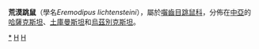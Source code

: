 {{Speciesbox
| taxon = Eremodipus lichtensteini
| status = LC
| binomial_authority = (Vinogradov, 1927)
}}

'''荒漠跳鼠'''（學名''Eremodipus lichtensteini''），屬於[[囓齒目|囓齒目]][[跳鼠科|跳鼠科]]，分佈在[[中亞|中亞]]的[[哈薩克斯坦|哈薩克斯坦]]、[[土庫曼斯坦|土庫曼斯坦]]和[[烏茲別克斯坦|烏茲別克斯坦]]。

{{Taxonbar}}
[[Category:荒漠跳鼠屬|*]]
[[Category:跳鼠科|H]]
[[Category:1927年描述的动物|H]]